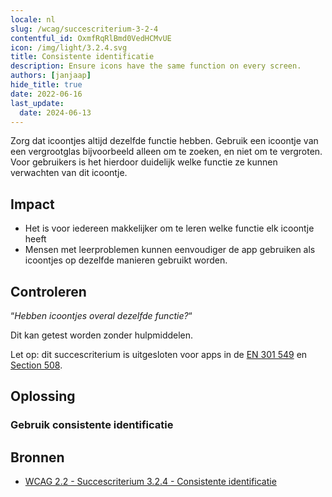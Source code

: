 ```yaml
---
locale: nl
slug: /wcag/succescriterium-3-2-4
contentful_id: OxmfRqRlBmd0VedHCMvUE
icon: /img/light/3.2.4.svg
title: Consistente identificatie
description: Ensure icons have the same function on every screen.
authors: [janjaap]
hide_title: true
date: 2022-06-16
last_update:
  date: 2024-06-13
---
```


<Hero
  title="Consistente identificatie"
  image="/img/light/3.2.4.svg"
  alt="WCAG 3.2.4 - Logo"
  prefix="Succescriterium 3.2.4"
  suffix="Niveau AA"
/>

Zorg dat icoontjes altijd dezelfde functie hebben. Gebruik een icoontje van een vergrootglas bijvoorbeeld alleen om te zoeken, en niet om te vergroten. Voor gebruikers is het hierdoor duidelijk welke functie ze kunnen verwachten van dit icoontje.

## Impact

- Het is voor iedereen makkelijker om te leren welke functie elk icoontje heeft
- Mensen met leerproblemen kunnen eenvoudiger de app gebruiken als icoontjes op dezelfde manieren gebruikt worden.

## Controleren

“*Hebben icoontjes overal dezelfde functie?*“

Dit kan getest worden zonder hulpmiddelen.

Let op: dit succescriterium is uitgesloten voor apps in de [EN 301 549](/nl/richtlijnen/en-301-549) en [Section 508](/nl/richtlijnen/section-508).

## Oplossing

### Gebruik consistente identificatie

<CodeSample id="element-identification" locale="nl"/>

## Bronnen

- [WCAG 2.2 - Succescriterium 3.2.4 - Consistente identificatie](https://www.w3.org/Translations/WCAG22-nl/#consistente-identificatie)
